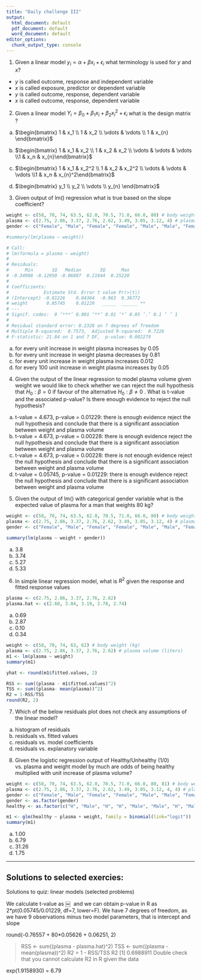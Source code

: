 ```yaml
---
title: "Daily challenge III"
output:
  html_document: default
  pdf_document: default
  word_document: default
editor_options:
  chunk_output_type: console
---
```



1. Given a linear model $y_i=\alpha + \beta x_i + \epsilon_i$ what terminology is used for $y$ and $x$?
- $y$ is called outcome, response and independent variable
- $x$ is called exposure, predictor or dependent variable
- $y$ is called outcome, response, dependent variable
- $x$ is called outcome, response, dependent variable


2. Given a linear model $Y_i=\beta_0 + \beta_1 x_i + \beta_2 x_i^2 + \epsilon_i$ what is the design matrix ?

a) $\begin{bmatrix} 1 & x_1  \\ 1 & x_2  \\ \vdots & \vdots \\ 1 & x_{n} \end{bmatrix}$ 

b) $\begin{bmatrix} 1 & x_1 & x_2  \\ 1 & x_2 & x_2 \\ \vdots & \vdots & \vdots \\1 & x_n & x_{n}\end{bmatrix}$ 

b) $\begin{bmatrix} 1 & x_1 & x_2^2  \\ 1 & x_2 & x_2^2 \\ \vdots & \vdots & \vdots \\1 & x_n & x_{n}^2\end{bmatrix}$ 

d) $\begin{bmatrix} y_1  \\ y_2  \\ \vdots  \\ y_{n} \end{bmatrix}$ 


3. Given output of lm() regression  what is true based on the slope coefficient?
```r
weight <- c(58, 70, 74, 63.5, 62.0, 70.5, 71.0, 66.0, 80) # body weight (kg)
plasma <- c(2.75, 2.86, 3.37, 2.76, 2.62, 3.49, 3.05, 3.12, 4) # plasma volume (liters)
gender <- c("Female", "Male", "Female", "Female", "Male", "Male", "Female", "Male", "Male")

#summary(lm(plasma ~ weight))
```

```r
# Call:
# lm(formula = plasma ~ weight)
# 
# Residuals:
#      Min       1Q   Median       3Q      Max 
# -0.34908 -0.12950 -0.06887  0.21644  0.25220 
# 
# Coefficients:
#             Estimate Std. Error t value Pr(>|t|)   
# (Intercept) -0.81226    0.84364  -0.963  0.36772   
# weight       0.05745    0.01229   _____  ______ **
# ---
# Signif. codes:  0 ‘***’ 0.001 ‘**’ 0.01 ‘*’ 0.05 ‘.’ 0.1 ‘ ’ 1
# 
# Residual standard error: 0.2328 on 7 degrees of freedom
# Multiple R-squared:  0.7573,	Adjusted R-squared:  0.7226 
# F-statistic: 21.84 on 1 and 7 DF,  p-value: 0.002279
```

a) for every unit increase in weight plasma increases by 0.05
b) for every unit increase in weight plasma decreases by 0.81
c) for every unit increase in weight plasma increases 0.012
d) for every 100 unit increase in weight plasma increases by 0.05

4. Given the output of the linear regression to model plasma volume given weight we would like to check whether we can reject the null hypothesis that $H_0: \beta = 0$ if favour of the alternative $H_0: \beta \ne 0$ . What is t-value and the associated p-value? Is there enough evidence to reject the null hypothesis?

a) t-value = 4.673, p-value = 0.01229: there is enough evidence reject the null hypothesis and conclude that there is a significant association between weight and plasma volume
b) t-value = 4.673, p-value = 0.00228: there is enough evidence reject the null hypothesis and conclude that there is a significant association between weight and plasma volume
c) t-value = 4.673, p-value = 0.00228: there is not enough evidence reject the null hypothesis and conclude that there is a significant association between weight and plasma volume
d) t-value = 0.05745, p-value = 0.01229: there is enough evidence reject the null hypothesis and conclude that there is a significant association between weight and plasma volume

5. Given the output of lm() with categorical gender variable what is the expected value of plasma for a man that weights 80 kg? 
```r
weight <- c(58, 70, 74, 63.5, 62.0, 70.5, 71.0, 66.0, 80) # body weight (kg)
plasma <- c(2.75, 2.86, 3.37, 2.76, 2.62, 3.49, 3.05, 3.12, 4) # plasma volume (liters)
gender <- c("Female", "Male", "Female", "Female", "Male", "Male", "Female", "Male", "Male")

summary(lm(plasma ~ weight + gender))
```

a) 3.8
b) 3.74
c) 5.27
d) 5.33


6. In simple linear regression model, what is $R^2$ given the response and fitted response values
```r
plasma <- c(2.75, 2.86, 3.37, 2.76, 2.62)
plasma.hat <- c(2.60, 3.04, 3.19, 2.78, 2.74)

```

a) 0.69
b) 2.87
c) 0.10
d) 0.34

```r
weight <- c(58, 70, 74, 63, 62) # body weight (kg)
plasma <- c(2.75, 2.86, 3.37, 2.76, 2.62) # plasma volume (liters)
m1 <- lm(plasma ~ weight)
summary(m1)

yhat <- round(m1$fitted.values, 2)

RSS <- sum((plasma - m1$fitted.values)^2)
TSS <- sum((plasma- mean(plasma))^2)
R2 = 1-RSS/TSS
round(R2, 2)

```


7. Which of the below residuals plot does not check any assumptions of the linear model?
a) histogram of residuals
b) residuals vs. fitted values
c) residuals vs. model coefficients
d) residuals vs. explanatory variable

8. Given the logistic regression output of Healthy/Unhealthy (1/0) vs. plasma and weight model by much are odds of being healthy multiplied with unit increase of plasma volume? 
```r

weight <- c(58, 70, 74, 63.5, 62.0, 70.5, 71.0, 66.0, 80, 81) # body weight (kg)
plasma <- c(2.75, 2.86, 3.37, 2.76, 2.62, 3.49, 3.05, 3.12, 4, 4) # plasma volume (liters)
gender <- c("Female", "Male", "Female", "Female", "Male", "Male", "Female", "Male", "Male", "Male")
gender <- as.factor(gender)
healthy <- as.factor(c("H", "Male", "H", "H", "Male", "Male", "H", "Male", "Male", "Male"))

m1 <- glm(healthy ~ plasma + weight, family = binomial(link="logit"))
summary(m1)
```

a) 1.00
b) 6.79
c) 31.26
d) 1.75


----

## Solutions to selected exercies: 

Solutions to quiz: linear models (selected problems)

We calculate t-value as ￼ 
and we can obtain p-value in R as 
2*pt(0.05745/0.01229, df=7, lower=F).
We have 7 degrees of freedom, as we have 9 observations minus two model parameters, that is intercept and slope

round(-0.76557 + 80*0.05626 + 0.06251, 2)

> RSS <- sum((plasma - plasma.hat)^2) 
> TSS <- sum((plasma - mean(plasma))^2) 
> R2 = 1 - RSS/TSS 
> R2 
[1] 0.6988911
Double check that you cannot calculate R2 in R given the data 

exp(1.9158930) = 6.79
 
